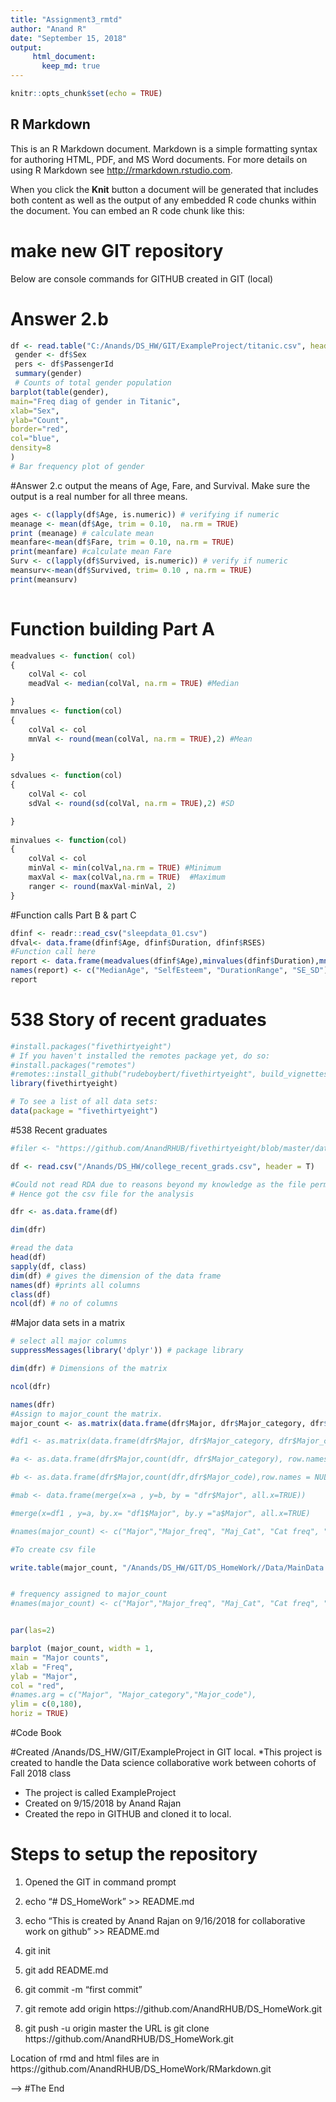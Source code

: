 ---
title: "Assignment3_rmtd"
author: "Anand R"
date: "September 15, 2018"
output: 
     html_document:
       keep_md: true
---

```{r setup, include=FALSE}
knitr::opts_chunk$set(echo = TRUE)
```

## R Markdown

This is an R Markdown document. Markdown is a simple formatting syntax for authoring HTML, PDF, and MS Word documents. For more details on using R Markdown see <http://rmarkdown.rstudio.com>.

When you click the **Knit** button a document will be generated that includes both content as well as the output of any embedded R code chunks within the document. You can embed an R code chunk like this:

# make new GIT repository

Below are console commands for GITHUB created in GIT (local)
<!--'ExampleProject' 
mkdir \GIT\ExampleProject -- make new GIT repository
cd \GIT\ExampleProject -- Get in to the new ExampleProject directory

git init # initialize GIT repository
Initialized empty Git repositry in C:/Anands/DW_HW/GIT/ExampleProject/.git

Add README to the repository 
git add README.md

git commit -a -m "First Commit, created README file" -- Commits changes

"https://github.com/caesar0301/awesome-public-datasets." cloned to local repository
 Extracted file path - C:/Anands/DS_HW/GIT/ExampleProject/titanic.csv extracted
 -->
 
# Answer 2.b
 
```{r}
df <- read.table("C:/Anands/DS_HW/GIT/ExampleProject/titanic.csv", header = T, sep = ",")
 gender <- df$Sex
 pers <- df$PassengerId
 summary(gender)
 # Counts of total gender population
barplot(table(gender), 
main="Freq diag of gender in Titanic",
xlab="Sex",
ylab="Count",
border="red",
col="blue",
density=8
)
# Bar frequency plot of gender
```

#Answer 2.c
output the means of Age, Fare, and Survival.  Make sure the output is a real number for all three means.
```{r}
ages <- c(lapply(df$Age, is.numeric)) # verifying if numeric
meanage <- mean(df$Age, trim = 0.10,  na.rm = TRUE)
print (meanage) # calculate mean
meanfare<-mean(df$Fare, trim = 0.10, na.rm = TRUE)
print(meanfare) #calculate mean Fare
Surv <- c(lapply(df$Survived, is.numeric)) # verify if numeric
meansurv<-mean(df$Survived, trim= 0.10 , na.rm = TRUE)
print(meansurv)
      
```

# Function building Part A
<!--
# a.	Create objects for the median Age, the minimum and maximum Duration of sleep, 
and the mean and standard deviation of the Rosenberg Self Esteem scale (RSES). 
You may need to specify a few options like in Problem 2 and live session. Install.packages("cowsay") -- Install.packages("readr"). 
-->


```{r echo=TRUE}

meadvalues <- function( col)
{
    colVal <- col
    meadVal <- median(colVal, na.rm = TRUE) #Median

}
mnvalues <- function(col)
{
    colVal <- col
    mnVal <- round(mean(colVal, na.rm = TRUE),2) #Mean

}
 
sdvalues <- function(col)
{
    colVal <- col
    sdVal <- round(sd(colVal, na.rm = TRUE),2) #SD

}  
   
minvalues <- function(col)
{
    colVal <- col
    minVal <- min(colVal,na.rm = TRUE) #Minimum
    maxVal <- max(colVal,na.rm = TRUE)  #Maximum
    ranger <- round(maxVal-minVal, 2) 
}

```

#Function calls Part B & part C
<!-- These are reading data into df and function calls
Sleep data averages detailed as per below codes -->

```{r echo=FALSE}

dfinf <- readr::read_csv("sleepdata_01.csv")
dfval<- data.frame(dfinf$Age, dfinf$Duration, dfinf$RSES)
#Function call here 
report <- data.frame(meadvalues(dfinf$Age),minvalues(dfinf$Duration),mnvalues(dfinf$RSES),sdvalues(dfinf$RSES))
names(report) <- c("MedianAge", "SelfEsteem", "DurationRange", "SE_SD")
report
```

# 538 Story of recent graduates 
<!--
#Install packages 538 -- Story -- 
question (4 - a,b)
Download the package and data frame to show in the detailed list from data frame.
-->

```{r}
#install.packages("fivethirtyeight")
# If you haven't installed the remotes package yet, do so:
#install.packages("remotes")
#remotes::install_github("rudeboybert/fivethirtyeight", build_vignettes = TRUE)
library(fivethirtyeight)

# To see a list of all data sets:
data(package = "fivethirtyeight")

```

#538 Recent graduates

<!-- 538 package file 22 gives information on recent graduates and their job descriptions with major details.
detailed list of the data sets.
the dimensions and column names of this set.
question 4 c d
-->

```{r}
#filer <- "https://github.com/AnandRHUB/fivethirtyeight/blob/master/data/college_recent_grads.rda"

df <- read.csv("/Anands/DS_HW/college_recent_grads.csv", header = T)

#Could not read RDA due to reasons beyond my knowledge as the file permissions did not allow this.
# Hence got the csv file for the analysis

dfr <- as.data.frame(df)

dim(dfr)

#read the data
head(df)
sapply(df, class)
dim(df) # gives the dimension of the data frame
names(df) #prints all columns
class(df)
ncol(df) # no of columns

```

#Major data sets in a matrix
<!-- Question5 a b c

gives dimension and frequency of the selected columns data frame.
Generate a count of each unique major_category in the data frame.  I recommend using libraries to help.  To be clear, this should look like a matrix or data frame containing the major_category and the frequency it occurs in the dataset.  Assign it to major_count.
-->

```{r echo = TRUE}
# select all major columns 
suppressMessages(library('dplyr')) # package library

dim(dfr) # Dimensions of the matrix

ncol(dfr)

names(dfr)
#Assign to major_count the matrix.
major_count <- as.matrix(data.frame(dfr$Major, dfr$Major_category, dfr$Major_code, count(dfr, dfr$Major)))

#df1 <- as.matrix(data.frame(dfr$Major, dfr$Major_category, dfr$Major_code, count(dfr1, dfr$Major)))

#a <- as.data.frame(dfr$Major,count(dfr, dfr$Major_category), row.names = NULL, optional = TRUE, make.names = TRUE,  stringsAsFactors = default.stringsAsFactors())

#b <- as.data.frame(dfr$Major,count(dfr,dfr$Major_code),row.names = NULL, optional = TRUE, make.names = TRUE,  stringsAsFactors = default.stringsAsFactors())

#mab <- data.frame(merge(x=a , y=b, by = "dfr$Major", all.x=TRUE))

#merge(x=df1 , y=a, by.x= "df1$Major", by.y ="a$Major", all.x=TRUE)

#names(major_count) <- c("Major","Major_freq", "Maj_Cat", "Cat freq", "Maj_Code", "Code_freq"

#To create csv file

write.table(major_count, "/Anands/DS_HW/GIT/DS_HomeWork//Data/MainData.csv", sep = ",", row.names = FALSE)


# frequency assigned to major_count
#names(major_count) <- c("Major","Major_freq", "Maj_Cat", "Cat freq", "Maj_Code", "Code_freq")


par(las=2)

barplot (major_count, width = 1, 
main = "Major counts",
xlab = "Freq",
ylab = "Major",
col = "red",
#names.arg = c("Major", "Major_category","Major_code"),
ylim = c(0,180),
horiz = TRUE)
```

#Code Book

<!--
a.	Start a new repository on GitHub for your SMU MSDS homework.  On your local device, make sure there is a directory for Homework at the minimum; you are welcome to add whatever you would like to this repo in addition to your requirements here.
-->

#Created /Anands/DS_HW/GIT/ExampleProject in GIT local.
*This project is created to handle the Data science collaborative work between cohorts of Fall 2018 class

* The project is called ExampleProject
* Created on 9/15/2018 by Anand Rajan
* Created the repo in GITHUB and cloned it to local. 

# Steps to setup the repository

1. Opened the GIT in command prompt
2. echo "# DS_HomeWork" >> README.md
3. echo "This is created by Anand Rajan on 9/16/2018 for collaborative work on github" >> README.md

4. git init
5. git add README.md
6. git commit -m "first commit"
7. git remote add origin https://github.com/AnandRHUB/DS_HomeWork.git
8. git push -u origin master
the URL is 
git clone https://github.com/AnandRHUB/DS_HomeWork.git

Location of rmd and html files are in https://github.com/AnandRHUB/DS_HomeWork/RMarkdown.git

-->
#The End

